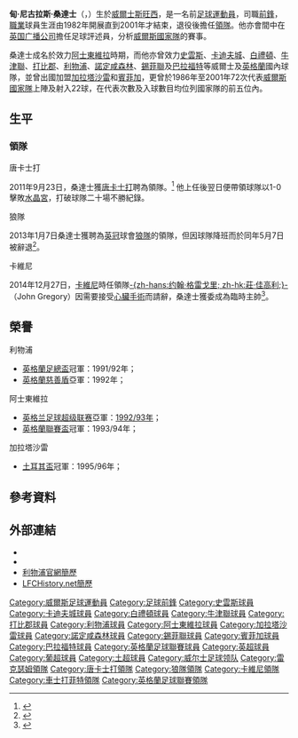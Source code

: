 {{noteTA|G1=足球|G2=FAcup|G3=EPL
|T=zh-hans:迪恩·桑德斯; zh-hk:甸·桑達士;
|1=zh-hans:迪恩; zh-hk:甸;
|2=zh-hans:桑德斯; zh-hk:桑達士;
|3=zh-hans:迪恩·尼古拉斯·桑德斯; zh-hk:甸·尼古拉斯·桑達士;
|4=zh-hans:雷克斯汉姆; zh-hk:域斯咸;
|5=zh-hans:本菲卡; zh-hk:賓菲加;
|6=zh-hans:加拉塔萨雷; zh-hk:加拉塔沙雷;
}}
{{Infobox football biography
| playername          = 甸·桑達士<br />''Dean Saunders''
| image               = File:Saunders, Dean.jpg
| image_size     = 250
| caption             = 
| fullname            = Dean Nicholas Saunders
| dateofbirth         = {{Birth date and age|1964|6|21|df=y}}
| cityofbirth         = [[斯旺西|斯旺西]]
| countryofbirth      = [[威爾士|威爾士]]
| dateofdeath         = 
| cityofdeath         = 
| countryofdeath      = 
| height              = {{height|ft=5|in=8}}
| position            = [[前鋒_(足球)|前鋒]]
| currentclub         =
| youthyears1         = 1980–1982
| youthclubs1         = [[斯旺西城足球俱乐部|史雲斯]]
| years1              = 1982–1985
| years2              = 1985
| years3              = 1985–1987
| years4              = 1987–1988
| years5              = 1988–1991
| years6              = 1991–1992
| years7              = 1992–1995
| years8              = 1995–1996
| years9              = 1996–1997
| years10             = 1997–1998
| years11             = 1998–1999
| years12             = 1999–2001
| clubs1              = [[斯旺西城足球俱乐部|史雲斯]]
| clubs2              = → [[卡迪夫城足球俱乐部|卡迪夫城]]
| clubs3              = [[布莱顿足球俱乐部|白禮頓]]
| clubs4              = [[牛津联足球俱乐部|牛津聯]]
| clubs5              = [[德比郡足球俱乐部|打比郡]]
| clubs6              = [[利物浦足球俱乐部|利物浦]]
| clubs7              = [[阿士東維拉足球會|阿士東維拉]]
| clubs8              = [[加拉塔沙雷體育會|加拉塔沙雷]]
| clubs9              = [[诺丁汉森林足球俱乐部|諾定咸森林]]
| clubs10             = [[谢菲尔德联足球俱乐部|錫菲聯]]
| clubs11             = [[本菲卡足球俱樂部|賓菲加]]
| clubs12             = [[布拉德福德城足球俱乐部|巴拉福特]]
| caps1               = 49
| caps2               = 4
| caps3               = 72
| caps4               = 59
| caps5               = 106
| caps6               = 42
| caps7               = 112
| caps8               = 27
| caps9               = 43
| caps10              = 43
| caps11              = 17
| caps12              = 44
| goals1              = 12
| goals2              = 0
| goals3              = 21
| goals4              = 22
| goals5              = 42
| goals6              = 11
| goals7              = 37
| goals8              = 15
| goals9              = 5
| goals10             = 17
| goals11             = 5
| goals12             = 3
| totalcaps           = 618
| totalgoals          = 190
| nationalyears1      = 1986–2001
| nationalteam1       = [[威爾斯足球代表隊|威爾斯]]
| nationalcaps1       = 75
| nationalgoals1      = 22
| medaltemplates      = 
| manageryears1       = 2008–2011
| managerclubs1       = [[雷克斯汉姆足球俱乐部|域斯咸]]
| manageryears2       = 2011–2013
| managerclubs2       = [[唐卡斯特流浪足球俱乐部|唐卡士打]]
| manageryears3       = 2013
| managerclubs3       = [[伍尔弗汉普顿流浪足球俱乐部|狼隊]]
| manageryears4       = 2014–2015
| managerclubs4       = [[克劳利镇足球俱乐部|卡維尼]]（臨時領隊）
| manageryears5       = 2015
| managerclubs5       = [[切斯特菲尔德足球俱乐部|車士打菲特]]
| club-update         = 2011年10月26日 (三) 03:43 (UTC)
| nationalteam-update = 2011年10月26日 (三) 03:43 (UTC)
}}
'''甸·尼古拉斯·桑達士'''（{{lang-en|'''Dean Nicholas Saunders'''}}，{{bd|1964年|6月21日|catidx=Saunders, Dean}}）生於[[威爾士|威爾士]][[斯旺西|斯旺西]]，是一名前[[足球|足球]][[運動員|運動員]]，司職[[前鋒_(足球)|前鋒]]，[[職業|職業]]球員生涯由1982年開展直到2001年才結束，退役後擔任[[領隊_(足球)|領隊]]。他亦會間中在[[英国广播公司|英国广播公司]]擔任足球評述員，分析[[威爾斯足球代表隊|威爾斯國家隊]]的賽事。

桑達士成名於效力[[阿士東維拉足球會|阿士東維拉]]時期，而他亦曾效力[[斯旺西城足球俱乐部|史雲斯]]、[[卡迪夫城足球俱乐部|卡迪夫城]]、[[布莱顿足球俱乐部|白禮頓]]、[[牛津联足球俱乐部|牛津聯]]、[[德比郡足球俱乐部|打比郡]]、[[利物浦足球俱乐部|利物浦]]、[[诺丁汉森林足球俱乐部|諾定咸森林]]、[[谢菲尔德联足球俱乐部|錫菲聯]]及[[布拉德福德城足球俱乐部|巴拉福特]]等威爾士及[[英格蘭|英格蘭]]國內球隊，並曾出國加盟[[加拉塔沙雷體育會|加拉塔沙雷]]和[[本菲卡足球俱樂部|賓菲加]]，更曾於1986年至2001年72次代表[[威爾斯足球代表隊|威爾斯國家隊]]上陣及射入22球，在代表次數及入球數目均位列國家隊的前五位內。

==生平==
=== 領隊 ===
<!--
;域斯咸
On 2 October 2008, Saunders was appointed as manager of [[Conference_National|Conference National]] side [[Wrexham_F.C.|Wrexham]], taking over from [[Brian_Little_(footballer)|Brian Little]] to become the side's fourth manager in 22 months. He was allowed to combine the role with his position as assistant manager of Wales.<ref>{{cite news
|url=http://news.bbc.co.uk/sport1/hi/football/teams/w/wrexham/7643232.stm
|title=Saunders named as Wrexham chief 
|date=2008-10-02
|accessdate=2008-10-02
|publisher=BBC Sport
|first=Peter
|last=Shuttleworth}}</ref> Wrexham won their first five league games with Saunders in charge, giving him the best starting record of any new manager in the club's history. However, Wrexham failed to maintain that early form and missed out on the 2008/09 play-offs. Whilst he solved the club's defensive frailties during 2009/10, the lack of striking options continued to be an issue, although the arrival of Andy Mangan in January 2010, the BSP's leading goalscorer during the previous year, went some way to getting over that problem. Dean Saunders made several signings in the summer of 2010, but after just 4 points out of a possible 12 in the first four games of the season, the fans wanted to see him sacked by the board, following a 2-2 draw with [[Kidderminster_Harriers_F.C.|Kidderminster Harriers]], a game which Wrexham took a 2-0 lead in the first 5 minutes. By the end of 2010, Wrexham were second of the "half-time" league (taking half-time results into account), indicating problems within the team to essentially kill a match, and this was a cause for concern for the fans. He however left his post leaving the team as the league leaders, a position they currently still hold.
-->
;唐卡士打
2011年9月23日，桑達士獲[[唐卡士打|唐卡士打]]聘為領隊。<ref>{{cite news
|url=http://news.bbc.co.uk/sport1/hi/football/teams/d/doncaster/9596378.stm
|title=Dean Saunders Replaces Sean O'Driscoll at Doncaster
|date=2011-09-23
|accessdate=2011-09-23
|publisher=BBC Sport
|archive-date=2016-01-13
|archive-url=https://web.archive.org/web/20160113023513/http://news.bbc.co.uk/sport1/hi/football/teams/d/doncaster/9596378.stm
|dead-url=no
}}</ref>  他上任後翌日便帶領球隊以1-0擊敗[[水晶宮|水晶宮]]，打破球隊二十場不勝紀錄。

;狼隊
2013年1月7日桑達士獲聘為[[英冠|英冠]]球會[[伍尔弗汉普顿流浪足球俱乐部|狼隊]]的領隊，但因球隊降班而於同年5月7日被辭退<ref>{{cite news |language=en |url=http://www.bbc.co.uk/sport/0/football/22432597 |title=Wolves: Dean Saunders sacked after relegation to League One |publisher=''[[BBC_Sport|BBC Sport]]'' |date=2013-05-07 |accessdate=2013-05-08 |archive-date=2013-05-07 |archive-url=https://web.archive.org/web/20130507094437/http://www.bbc.co.uk/sport/0/football/22432597 |dead-url=no }}</ref>。

;卡維尼
2014年12月27日，[[克劳利镇足球俱乐部|卡維尼]]時任領隊[[约翰·格雷戈里|-{zh-hans:约翰·格雷戈里; zh-hk:莊·佳高利;}-]]（John Gregory）因需要接受[[心臟|心臟]][[手術|手術]]而請辭，桑達士獲委成為臨時主帥<ref name="John Gregory">{{citenews |language =en |url =http://www.bbc.com/sport/0/football/30612371 |title =Dean Saunders in at Crawley as John Gregory faces heart surgery |work =''[[BBC_Sport|BBC Sport]]'' |date =2014-12-27 |accessdate =2014-12-29 |archive-date =2014-12-29 |archive-url =https://web.archive.org/web/20141229225900/http://www.bbc.com/sport/0/football/30612371 |dead-url =no }}</ref>。

== 榮譽 ==
;利物浦
* [[英格蘭足總盃|英格蘭足總盃]]冠軍：1991/92年；
* [[英格蘭社區盾|英格蘭慈善盾]]亞軍：1992年；

;阿士東維拉
* [[英格兰足球超级联赛|英格兰足球超级联赛]]亞軍：[[1992年至1993年英格蘭超級聯賽|1992/93年]]；
* [[英格蘭聯賽盃|英格蘭聯賽盃]]冠軍：1993/94年；

;加拉塔沙雷
* [[土耳其盃|土耳其盃]]冠軍：1995/96年；

== 參考資料 ==
{{Reflist}}

== 外部連結 ==
* {{soccerbase|7044|甸·桑達士}}
* {{soccerbase (manager)|2132|甸·桑達士}}
* [https://web.archive.org/web/20070525114154/http://www.liverpoolfc.tv/team/past_players/players/saunders/ 利物浦官網簡歷]
* [http://www.lfchistory.net/player_profile.asp?player_id=406 LFCHistory.net簡歷] {{Wayback|url=http://www.lfchistory.net/player_profile.asp?player_id=406 |date=20100616185216 }}

{{狼隊領隊}}
{{車士打菲特領隊}}

{{DEFAULTSORT:Saunders, Dean}}
[[Category:威爾斯足球運動員|Category:威爾斯足球運動員]]
[[Category:足球前鋒|Category:足球前鋒]]
[[Category:史雲斯球員|Category:史雲斯球員]]
[[Category:卡迪夫城球員|Category:卡迪夫城球員]]
[[Category:白禮頓球員|Category:白禮頓球員]]
[[Category:牛津聯球員|Category:牛津聯球員]]
[[Category:打比郡球員|Category:打比郡球員]]
[[Category:利物浦球員|Category:利物浦球員]]
[[Category:阿士東維拉球員|Category:阿士東維拉球員]]
[[Category:加拉塔沙雷球員|Category:加拉塔沙雷球員]]
[[Category:諾定咸森林球員|Category:諾定咸森林球員]]
[[Category:錫菲聯球員|Category:錫菲聯球員]]
[[Category:賓菲加球員|Category:賓菲加球員]]
[[Category:巴拉福特球員|Category:巴拉福特球員]]
[[Category:英格蘭足球聯賽球員|Category:英格蘭足球聯賽球員]]
[[Category:英超球員|Category:英超球員]]
[[Category:葡超球員|Category:葡超球員]]
[[Category:土超球員|Category:土超球員]]
[[Category:威尔士足球领队|Category:威尔士足球领队]]
[[Category:雷克瑟姆領隊|Category:雷克瑟姆領隊]]
[[Category:唐卡士打領隊|Category:唐卡士打領隊]]
[[Category:狼隊領隊|Category:狼隊領隊]]
[[Category:卡維尼領隊|Category:卡維尼領隊]]
[[Category:車士打菲特領隊|Category:車士打菲特領隊]] 
[[Category:英格蘭足球聯賽領隊|Category:英格蘭足球聯賽領隊]]